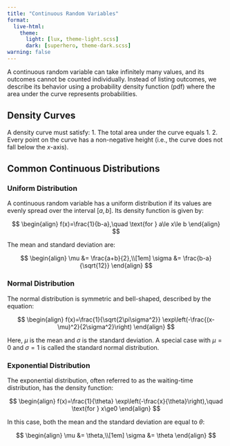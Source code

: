 ```yaml
---
title: "Continuous Random Variables"
format: 
  live-html:
    theme:
      light: [lux, theme-light.scss]
      dark: [superhero, theme-dark.scss]
warning: false
---
```


A continuous random variable can take infinitely many values, and its outcomes cannot be counted individually. Instead of listing outcomes, we describe its behavior using a probability density function (pdf) where the area under the curve represents probabilities.

## Density Curves

A density curve must satisfy:
1. The total area under the curve equals 1.
2. Every point on the curve has a non-negative height (i.e., the curve does not fall below the $x$-axis).

## Common Continuous Distributions

### Uniform Distribution

A continuous random variable has a uniform distribution if its values are evenly spread over the interval $[a,b]$. Its density function is given by:

$$
\begin{align}
f(x)=\frac{1}{b-a},\quad \text{for } a\le x\le b
\end{align}
$$

The mean and standard deviation are:

$$
\begin{align}
\mu &= \frac{a+b}{2},\\[1em]
\sigma &= \frac{b-a}{\sqrt{12}}
\end{align}
$$

### Normal Distribution

The normal distribution is symmetric and bell-shaped, described by the equation:

$$
\begin{align}
f(x)=\frac{1}{\sqrt{2\pi\sigma^2}} \exp\left(-\frac{(x-\mu)^2}{2\sigma^2}\right)
\end{align}
$$

Here, $\mu$ is the mean and $\sigma$ is the standard deviation. A special case with $\mu=0$ and $\sigma=1$ is called the standard normal distribution.

### Exponential Distribution

The exponential distribution, often referred to as the waiting-time distribution, has the density function:

$$
\begin{align}
f(x)=\frac{1}{\theta} \exp\left(-\frac{x}{\theta}\right),\quad \text{for } x\ge0
\end{align}
$$

In this case, both the mean and the standard deviation are equal to $\theta$:

$$
\begin{align}
\mu &= \theta,\\[1em]
\sigma &= \theta
\end{align}
$$
